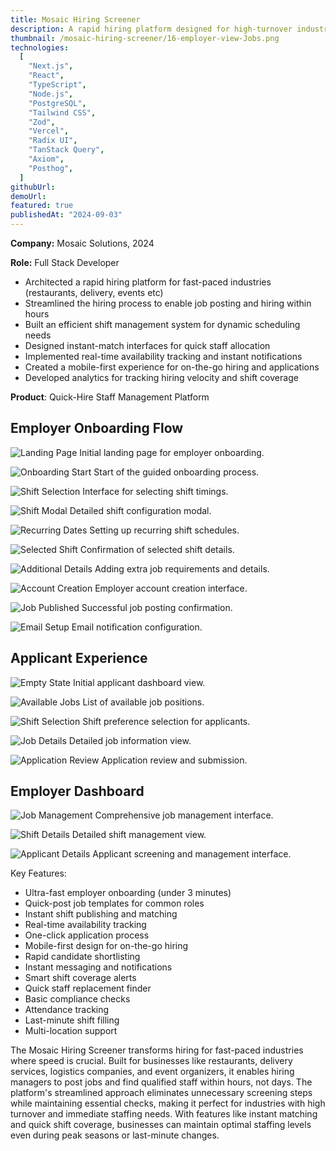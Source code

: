 ```yaml
---
title: Mosaic Hiring Screener
description: A rapid hiring platform designed for high-turnover industries like restaurants, delivery services, logistics, event management etc. enabling quick staff onboarding and efficient shift management
thumbnail: /mosaic-hiring-screener/16-employer-view-Jobs.png
technologies:
  [
    "Next.js",
    "React",
    "TypeScript",
    "Node.js",
    "PostgreSQL",
    "Tailwind CSS",
    "Zod",
    "Vercel",
    "Radix UI",
    "TanStack Query",
    "Axiom",
    "Posthog",
  ]
githubUrl:
demoUrl:
featured: true
publishedAt: "2024-09-03"
---
```


**Company:** Mosaic Solutions, 2024

**Role:** Full Stack Developer

- Architected a rapid hiring platform for fast-paced industries (restaurants, delivery, events etc)
- Streamlined the hiring process to enable job posting and hiring within hours
- Built an efficient shift management system for dynamic scheduling needs
- Designed instant-match interfaces for quick staff allocation
- Implemented real-time availability tracking and instant notifications
- Created a mobile-first experience for on-the-go hiring and applications
- Developed analytics for tracking hiring velocity and shift coverage

**Product**: Quick-Hire Staff Management Platform

## Employer Onboarding Flow

![Landing Page](/mosaic-hiring-screener/01-employer-view-onboarding-Landing.png)
Initial landing page for employer onboarding.

![Onboarding Start](/mosaic-hiring-screener/02-employer-view-Onboarding.png)
Start of the guided onboarding process.

![Shift Selection](/mosaic-hiring-screener/03-employer-view-onboarding-Select-shift.png)
Interface for selecting shift timings.

![Shift Modal](/mosaic-hiring-screener/04-employer-view-onboarding-select-shift-modal.png)
Detailed shift configuration modal.

![Recurring Dates](/mosaic-hiring-screener/05-employer-view-onboarding-modal-select-repeating-dates.png)
Setting up recurring shift schedules.

![Selected Shift](/mosaic-hiring-screener/06-employer-view-onboarding-Selected-shift.png)
Confirmation of selected shift details.

![Additional Details](/mosaic-hiring-screener/07-employer-view-onboarding-Extra-deets.png)
Adding extra job requirements and details.

![Account Creation](/mosaic-hiring-screener/08-employer-view-onboarding-Create-account.png)
Employer account creation interface.

![Job Published](/mosaic-hiring-screener/09-employer-view-onboarding-Published.png)
Successful job posting confirmation.

![Email Setup](/mosaic-hiring-screener/10-employer-view-onboarding-email-pane.png)
Email notification configuration.

## Applicant Experience

![Empty State](/mosaic-hiring-screener/11-applicant-view-Empty-state.png)
Initial applicant dashboard view.

![Available Jobs](/mosaic-hiring-screener/12-applicant-view-Jobs.png)
List of available job positions.

![Shift Selection](/mosaic-hiring-screener/13-applicant-view-Select-shift.png)
Shift preference selection for applicants.

![Job Details](/mosaic-hiring-screener/14-applicant-view-Jobs.png)
Detailed job information view.

![Application Review](/mosaic-hiring-screener/15-applicant-view-Review.png)
Application review and submission.

## Employer Dashboard

![Job Management](/mosaic-hiring-screener/16-employer-view-Jobs.png)
Comprehensive job management interface.

![Shift Details](/mosaic-hiring-screener/17-employer-view-Shift-details.png)
Detailed shift management view.

![Applicant Details](/mosaic-hiring-screener/18-employer-view-Applicant-details.png)
Applicant screening and management interface.

Key Features:

- Ultra-fast employer onboarding (under 3 minutes)
- Quick-post job templates for common roles
- Instant shift publishing and matching
- Real-time availability tracking
- One-click application process
- Mobile-first design for on-the-go hiring
- Rapid candidate shortlisting
- Instant messaging and notifications
- Smart shift coverage alerts
- Quick staff replacement finder
- Basic compliance checks
- Attendance tracking
- Last-minute shift filling
- Multi-location support

The Mosaic Hiring Screener transforms hiring for fast-paced industries where speed is crucial. Built for businesses like restaurants, delivery services, logistics companies, and event organizers, it enables hiring managers to post jobs and find qualified staff within hours, not days. The platform's streamlined approach eliminates unnecessary screening steps while maintaining essential checks, making it perfect for industries with high turnover and immediate staffing needs. With features like instant matching and quick shift coverage, businesses can maintain optimal staffing levels even during peak seasons or last-minute changes.
